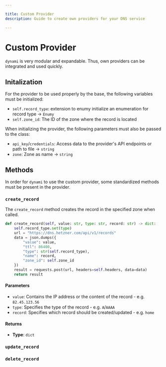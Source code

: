 ```yaml
---

title: Custom Provider
description: Guide to create own providers for your DNS service

---
```



# Custom Provider

`dynami` is very modular and expandable. Thus, own providers can be integrated and used quickly.

## Initalization

For the provider to be used properly by the base, the following variables must be initialized:

* `self.record_type`: extension to <Link href="/dynami/extensions/enumy" className="text-primary">enumy</Link> initialize an enumeration for record type → `Enumy`
* `self.zone_id`: The ID of the zone where the record is located

When initializing the provider, the following parameters must also be passed to the class:

* `api_key`/`credentials`: Access data to the provider's API endpoints or path to file → `string`
* `zone`: Zone as name → `string`

## Methods

In order for `dynami` to use the custom provider, some standardized methods must be present in the provider.

### `create_record`

The `create_record` method creates the record in the specified zone when called.

```python
def create_record(self, value: str, type: str, record: str) -> dict:
    self.record_type.set(type)
    url = "https://dns.hetzner.com/api/v1/records"
    data = json.dumps({
        "value": value,
        "ttl": 86400,
        "type": str(self.record_type),
        "name": record,
        "zone_id": self.zone_id
    })
    result = requests.post(url, headers=self.headers, data=data)
    return result
```

#### Parameters

* `value`: Contains the IP address or the content of the record - e.g. `82.45.123.56`
* `type`: Specifies the type of the record - e.g. `A`/`AAAA`
* `record`: Specifies which record should be created/updated - e.g. `home`

#### Returns

* **Type**: `dict`

### `update_record`

### `delete_record`

